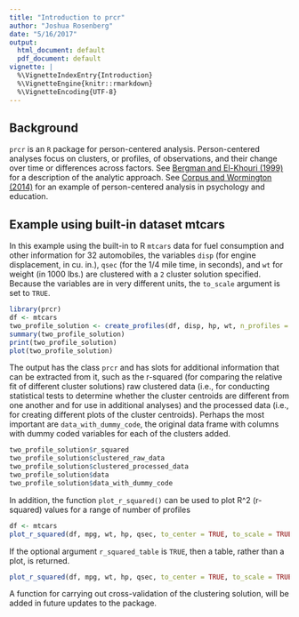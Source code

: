 ```yaml
---
title: "Introduction to prcr"
author: "Joshua Rosenberg"
date: "5/16/2017"
output:
  html_document: default
  pdf_document: default
vignette: |
  %\VignetteIndexEntry{Introduction}
  %\VignetteEngine{knitr::rmarkdown}
  %\VignetteEncoding{UTF-8}
---
```


## Background

`prcr` is an `R` package for person-centered analysis. Person-centered analyses focus on clusters, or profiles, of observations, and their change over time or differences across factors. See [Bergman and El-Khouri (1999)](http://onlinelibrary.wiley.com/doi/10.1002/(SICI)1521-4036(199910)41:6%3C753::AID-BIMJ753%3E3.0.CO;2-K/abstract) for a description of the analytic approach. See [Corpus and Wormington (2014)](http://www.tandfonline.com/doi/abs/10.1080/00220973.2013.876225) for an example of person-centered analysis in psychology and education.

## Example using built-in dataset mtcars

In this example using the built-in to R `mtcars` data for fuel consumption and other information for 32 automobiles, the variables `disp` (for engine displacement, in cu. in.), `qsec` (for the 1/4 mile time, in seconds), and `wt` for weight (in 1000 lbs.) are clustered with a `2` cluster solution specified. Because the variables are in very different units, the `to_scale` argument is set to `TRUE`.

```r
library(prcr)
df <- mtcars
two_profile_solution <- create_profiles(df, disp, hp, wt, n_profiles = 2, to_scale = T)
summary(two_profile_solution)
print(two_profile_solution)
plot(two_profile_solution)
```

The output has the class `prcr` and has slots for additional information that can be extracted from it, such as the r-squared (for comparing the relative fit of different cluster solutions) raw clustered data (i.e., for conducting statistical tests to determine whether the cluster centroids are different from one another and for use in additional analyses) and the processed data (i.e., for creating different plots of the cluster centroids). Perhaps the most important are `data_with_dummy_code`, the original data frame with columns with dummy coded variables for each of the clusters added.

```r
two_profile_solution$r_squared
two_profile_solution$clustered_raw_data
two_profile_solution$clustered_processed_data
two_profile_solution$data
two_profile_solution$data_with_dummy_code
```

In addition, the function `plot_r_squared()` can be used to plot R^2 (r-squared) values for a range of number of profiles

```r
df <- mtcars
plot_r_squared(df, mpg, wt, hp, qsec, to_center = TRUE, to_scale = TRUE, lower_bound = 2, upper_bound = 4)
```

If the optional argument `r_squared_table` is `TRUE`, then a table, rather than a plot, is returned.

```r
plot_r_squared(df, mpg, wt, hp, qsec, to_center = TRUE, to_scale = TRUE, lower_bound = 2, upper_bound = 4, r_squared_table = T)
```

A function for carrying out cross-validation of the clustering solution, will be added in future updates to the package. 